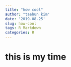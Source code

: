 ```yaml
---
title: "how cool"
author: "taehun kim"
date: '2019-08-25'
slug: how-cool
tags: R Markdown
categories: R
---
```


# this is my time
